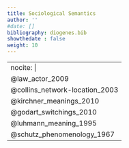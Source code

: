 ```yaml
---
title: Sociological Semantics
author: ''
#date: []
bibliography: diogenes.bib
showthedate : false
weight: 10
---
```



---
nocite: | 
  @law_actor_2009
  @collins_network-location_2003
  @kirchner_meanings_2010
  @godart_switchings_2010
  @luhmann_meaning_1995
  @schutz_phenomenology_1967
---

